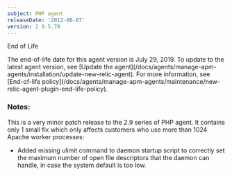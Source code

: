 ```yaml
---
subject: PHP agent
releaseDate: '2012-06-07'
version: 2.9.5.78
---
```


End of Life

<Callout variant="important">
  The end-of-life date for this agent version is July 29, 2019. To update to the latest agent version, see [Update the agent](/docs/agents/manage-apm-agents/installation/update-new-relic-agent). For more information, see [End-of-life policy](/docs/agents/manage-apm-agents/maintenance/new-relic-agent-plugin-end-life-policy).
</Callout>

### Notes:

This is a very minor patch release to the 2.9 series of PHP agent. It contains only 1 small fix which only affects customers who use more than 1024 Apache worker processes:

* Added missing ulimit command to daemon startup script to correctly set the maximum number of open file descriptors that the daemon can handle, in case the system default is too low.

